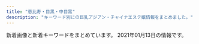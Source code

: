 ```yaml
---
title: "恵比寿・目黒・中目黒"
description: "キーワード別にの巨乳アジアン・チャイナエステ嬢情報をまとめました。"
---
```


新着画像と新着キーワードをまとめています。
2021年01月13日の情報です。

<DmmAffiliateIns />
<KeywordTable
  shops={
    [
    {
        "keywords": {
            "D": 9,
            "87": 1,
            "C": 25
        },
        "station": "JR\u76ee\u9ed2\u99c5\u6771\u53e3",
        "img_links": [
            "http://relacute.tyo.cm/images/girl-z2.jpg",
            "http://relacute.tyo.cm/images/link1.jpg",
            "http://relacute.tyo.cm/images/staff01.jpg",
            "http://relacute.tyo.cm/images/top.jpg",
            "http://relacute.tyo.cm/photos/sites/42/2017/06/18.jpg",
            "http://relacute.tyo.cm/images/top1.jpg",
            "http://relacute.tyo.cm/photos/sites/42/2016/11/staff6.jpg",
            "http://relacute.tyo.cm/images/girl-z1.jpg",
            "http://relacute.tyo.cm/photos/sites/42/2019/02/2019021216200689.jpg",
            "http://relacute.tyo.cm/images/newface1.jpg",
            "http://relacute.tyo.cm/photos/sites/42/2017/04/2.jpg",
            "http://relacute.tyo.cm/photos/sites/42/2019/02/201902121620011.jpg",
            "http://relacute.tyo.cm/images/mobile.png",
            "http://relacute.tyo.cm/images/s_news.jpg",
            "http://relacute.tyo.cm/photos/sites/42/2016/11/staff1.jpg",
            "http://relacute.tyo.cm/photos/sites/42/2017/05/16.jpg",
            "http://relacute.tyo.cm/photos/sites/42/2016/11/staff7.jpg",
            "http://relacute.tyo.cm/photos/sites/42/2017/04/411443062809353899.jpg",
            "http://relacute.tyo.cm/photos/sites/42/2016/11/5.jpg"
        ],
        "name": "RelaCute \u30ea\u30e9\u30ad\u30e5\u30fc\u30c8",
        "url": "http://relacute.tyo.cm/"
    },
    {
        "keywords": {
            "D": 5,
            "88": 1,
            "85": 1,
            "C": 1,
            "87": 4
        },
        "url": "http://nakamegurofun.com/",
        "station": "\u4e2d\u76ee\u9ed2\u99c5\u897f\u53e3",
        "name": "Flower \uff5e\u30d5\u30e9\u30ef\u30fc\uff5e",
        "img_links": [
            "http://nakamegurofun.com/files/008-030964.jpg",
            "http://nakamegurofun.com/files/0080964.jpg",
            "http://nakamegurofun.com/images/s2.jpg",
            "http://nakamegurofun.com/files/002fa9d.jpg",
            "http://nakamegurofun.com/images/infotiao1.jpg",
            "http://nakamegurofun.com/images/shop/shop03.jpg",
            "http://nakamegurofun.com/files/008fa9d.jpg",
            "http://nakamegurofun.com/images/zi_massage.png",
            "http://nakamegurofun.com/files/003-030964.jpg",
            "http://nakamegurofun.com/files/003fa9d.jpg",
            "http://nakamegurofun.com/images/main_top.png",
            "http://nakamegurofun.com/images/s4.jpg",
            "http://nakamegurofun.com/files/0074f22.jpg",
            "http://nakamegurofun.com/files/0054f22.jpg",
            "http://nakamegurofun.com/files/007-030964.jpg",
            "http://nakamegurofun.com/files/0064f22.jpg",
            "http://nakamegurofun.com/files/007fa9d.jpg",
            "http://nakamegurofun.com/images/zi_staff.png",
            "http://nakamegurofun.com/files/0060964.jpg",
            "http://nakamegurofun.com/images/shop/shop01.jpg",
            "http://nakamegurofun.com/files/0050964.jpg",
            "http://nakamegurofun.com/images/tel.png",
            "http://nakamegurofun.com/images/shop/shop04.jpg",
            "http://nakamegurofun.com/files/007-020964.jpg",
            "http://nakamegurofun.com/files/0024f22.jpg",
            "http://nakamegurofun.com/files/006-020964.jpg",
            "http://nakamegurofun.com/files/006fa9d.jpg",
            "http://nakamegurofun.com/images/s1.jpg",
            "http://nakamegurofun.com/files/005fa9d.jpg",
            "http://nakamegurofun.com/files/0084f22.jpg",
            "http://nakamegurofun.com/images/service91a6.png",
            "http://nakamegurofun.com/files/005-020964.jpg",
            "http://nakamegurofun.com/images/s5.jpg",
            "http://nakamegurofun.com/files/002-030964.jpg",
            "http://nakamegurofun.com/files/003-020964.jpg",
            "http://nakamegurofun.com/files/002-020964.jpg",
            "http://nakamegurofun.com/images/main_bottom.png",
            "http://nakamegurofun.com/files/0034f22.jpg",
            "http://nakamegurofun.com/images/shop/shop02.jpg",
            "http://nakamegurofun.com/files/0030964.jpg",
            "http://nakamegurofun.com/files/005-030964.jpg",
            "http://nakamegurofun.com/files/0020964.jpg",
            "http://nakamegurofun.com/files/0070964.jpg",
            "http://nakamegurofun.com/files/006-030964.jpg",
            "http://nakamegurofun.com/images/s3.jpg",
            "http://nakamegurofun.com/files/008-020964.jpg",
            "http://nakamegurofun.com/images/xian.png"
        ]
    },
    {
        "name": "\u30cb\u30e3\u30fc\u30cb\u30e3\u30fc",
        "url": "http://www.ourstarts.site/",
        "img_links": [
            "http://www.ourstarts.site/templets/default/picture/timg (1).png",
            "http://www.ourstarts.site/templets/default/images/t2.jpg",
            "http://www.ourstarts.site/templets/default/picture/right.png",
            "http://www.ourstarts.site/templets/default/picture/foot_tel.png",
            "http://www.ourstarts.site/uploads/allimg/200729/1-200H9141213.jpg",
            "http://www.ourstarts.site/uploads/200729/1-200H9140Q13E.jpg",
            "http://www.ourstarts.site/uploads/180917/1-1P91G6122J28.jpg",
            "http://www.ourstarts.site/templets/default/picture/head_tell.png",
            "http://www.ourstarts.site/templets/default/picture/tel_contact.png",
            "http://www.ourstarts.site/uploads/allimg/200729/1-200H9141912.jpg",
            "http://www.ourstarts.site/uploads/allimg/200729/1-200H9141229.jpg",
            "http://www.ourstarts.site/templets/default/picture/close.png",
            "http://www.ourstarts.site/uploads/200729/1-200H9141612609.jpg",
            "http://www.ourstarts.site/uploads/200729/1-200H9140K5J4.jpg",
            "http://www.ourstarts.site/templets/default/images/t3.jpg",
            "http://www.ourstarts.site/templets/default/picture/staff.png",
            "http://www.ourstarts.site/templets/default/picture/news.png",
            "http://www.ourstarts.site/templets/default/images/t1.jpg"
        ],
        "keywords": {},
        "station": "JR\u6075\u6bd4\u5bff\u99c5\u897f\u53e3"
    },
    {
        "url": "http://www.oasis.esjoho.com/",
        "name": "\u30aa\u30a2\u30b7\u30b9",
        "img_links": [
            "http://www.oasis.esjoho.com/img/ttl_info.png",
            "http://www.oasis.esjoho.com/files/004-02.jpg",
            "http://www.oasis.esjoho.com/img/goback.jpg",
            "http://www.oasis.esjoho.com/files/005-02.jpg",
            "http://www.oasis.esjoho.com/files/001-02.jpg",
            "http://www.oasis.esjoho.com/img/pickup.jpg",
            "http://www.oasis.esjoho.com/files/002.jpg",
            "http://www.oasis.esjoho.com/img/ttl_news.png",
            "http://www.oasis.esjoho.com/files/002-02.jpg",
            "http://www.oasis.esjoho.com/img/tel.png",
            "http://www.oasis.esjoho.com/files/001.jpg",
            "http://www.oasis.esjoho.com/files/005.jpg",
            "http://www.oasis.esjoho.com/files/004.jpg",
            "http://www.oasis.esjoho.com/img/btn_blog.png",
            "http://www.oasis.esjoho.com/img/btn_side_mobile.jpg"
        ],
        "keywords": {
            "86": 2,
            "D": 6,
            "87": 4,
            "85": 2,
            "C": 14
        },
        "station": "\u897f\u5c0f\u5c71\u99c5"
    },
    {
        "name": "\u30d0\u30d9\u30eb",
        "url": "http://meguro-babel.com/",
        "station": "JR\u76ee\u9ed2\u99c5\u6771\u53e3",
        "keywords": {},
        "img_links": [
            "http://meguro-babel.com/girl/19.jpg",
            "http://meguro-babel.com/girl/21.jpg",
            "http://meguro-babel.com/topics/img/146-1.jpg",
            "http://meguro-babel.com/images/room/photo02.jpg",
            "http://meguro-babel.com/girl/24.jpg",
            "http://meguro-babel.com/girl/9.jpg",
            "http://meguro-babel.com/topics/img/142-1.jpg",
            "http://meguro-babel.com/girl/7.jpg",
            "http://meguro-babel.com/girl/8.jpg",
            "http://meguro-babel.com/girl/15.jpg",
            "http://meguro-babel.com/girl/4.jpg",
            "http://meguro-babel.com/girl/5.jpg",
            "http://meguro-babel.com/images/img_1.jpg",
            "http://meguro-babel.com/images/room/photo01.jpg",
            "http://meguro-babel.com/girl/11.jpg",
            "http://meguro-babel.com/images/room/photo03.jpg",
            "http://meguro-babel.com/girl/1.jpg",
            "http://meguro-babel.com/topics/img/150-1.jpg",
            "http://meguro-babel.com/girl/10.jpg",
            "http://meguro-babel.com/girl/3.jpg",
            "http://meguro-babel.com/images/room/photo04.jpg",
            "http://meguro-babel.com/images/topimg4.jpg",
            "http://meguro-babel.com/girl/6.jpg",
            "http://meguro-babel.com/topics/img/145-1.jpg",
            "http://meguro-babel.com/topics/img/129-1.jpg",
            "http://meguro-babel.com/images/qr.jpg",
            "http://meguro-babel.com/topics/img/149-1.jpg"
        ]
    },
    {
        "keywords": {},
        "url": "http://kintsuki.este88.com/",
        "img_links": [
            "http://kintsuki.este88.com/gals/momo1.jpg",
            "http://kintsuki.este88.com/gals/kixyoko1.jpg",
            "http://kintsuki.este88.com/images/r01.jpg",
            "http://kintsuki.este88.com/gals/koyuki1.jpg",
            "http://kintsuki.este88.com/images/r02.jpg",
            "http://kintsuki.este88.com/gals/mika1.jpg",
            "http://kintsuki.este88.com/gals/kaori1.jpg",
            "http://kintsuki.este88.com/images/ph1.jpg",
            "http://kintsuki.este88.com/gals/rina1.jpg",
            "http://kintsuki.este88.com/images/r04.jpg",
            "http://kintsuki.este88.com/gals/yuyu1.jpg",
            "http://kintsuki.este88.com/gals/kana1.jpg",
            "http://kintsuki.este88.com/gals/rei1.jpg"
        ],
        "station": "JR\u76ee\u9ed2\u99c5\u6771\u53e3",
        "name": "\u91d1\u306e\u6708"
    },
    {
        "url": "http://onlyone.tyo.cm/",
        "img_links": [
            "http://onlyone.tyo.cm/photos/sites/5/2019/01/2019013017371133.jpg",
            "http://onlyone.tyo.cm/images/acc1.jpg",
            "http://onlyone.tyo.cm/images/room1.jpg",
            "http://onlyone.tyo.cm/photos/sites/5/2020/07/2020070215334437.jpg",
            "http://onlyone.tyo.cm/images/room2.jpg",
            "http://onlyone.tyo.cm/photos/sites/5/2020/09/2020092510523998.jpg",
            "http://onlyone.tyo.cm/photos/sites/5/2019/08/2019082610481667.jpg",
            "http://onlyone.tyo.cm/photos/sites/5/2019/02/2019022310334774.jpg",
            "http://onlyone.tyo.cm/photos/sites/5/2019/11/2019110105153240.jpg",
            "http://onlyone.tyo.cm/images/top.png",
            "http://onlyone.tyo.cm/photos/sites/5/2020/09/2020090210405221.jpg",
            "http://onlyone.tyo.cm/photos/sites/5/2020/07/2020070217061815.jpg",
            "http://onlyone.tyo.cm/photos/sites/5/2020/01/2020011412572423.jpg",
            "http://onlyone.tyo.cm/photos/sites/5/2018/07/2018071709241386.jpg",
            "http://onlyone.tyo.cm/photos/sites/5/2020/02/2020022610121615.jpg",
            "http://onlyone.tyo.cm/images/new.jpg",
            "http://onlyone.tyo.cm/photos/sites/5/2019/11/2019110105152849.jpg",
            "http://onlyone.tyo.cm/photos/sites/5/2019/02/2019022310345266.jpg",
            "http://onlyone.tyo.cm/photos/sites/5/2018/03/2018031607430562.jpg",
            "http://onlyone.tyo.cm/photos/sites/5/2019/05/2019050915292562.jpg",
            "http://onlyone.tyo.cm/photos/sites/5/2020/01/2020011413500417.jpg",
            "http://onlyone.tyo.cm/photos/sites/5/2018/10/201810181432433.jpg",
            "http://onlyone.tyo.cm/photos/sites/5/2019/05/2019052911352557.jpg",
            "http://onlyone.tyo.cm/photos/sites/5/2020/09/2020092510523723.jpg",
            "http://onlyone.tyo.cm/images/room3.jpg",
            "http://onlyone.tyo.cm/photos/sites/5/2019/03/2019030418403098.jpg",
            "http://onlyone.tyo.cm/photos/sites/5/2018/11/2018112110301745.jpg",
            "http://onlyone.tyo.cm/photos/sites/5/2018/11/2018110713255310.jpg",
            "http://onlyone.tyo.cm/photos/sites/5/2018/09/2018092710191274.jpg",
            "http://onlyone.tyo.cm/images/acc4.jpg",
            "http://onlyone.tyo.cm/images/line.jpg",
            "http://onlyone.tyo.cm/photos/sites/5/2019/06/2019060510472559.jpg",
            "http://onlyone.tyo.cm/images/acc3.jpg",
            "http://onlyone.tyo.cm/photos/sites/5/2019/12/2019120510353312.jpg",
            "http://onlyone.tyo.cm/photos/sites/5/2019/07/2019071716092046.jpg",
            "http://onlyone.tyo.cm/photos/sites/5/2017/11/2017112708111797.jpg",
            "http://onlyone.tyo.cm/photos/sites/5/2019/07/2019070616424775.jpg",
            "http://onlyone.tyo.cm/photos/sites/5/2020/09/2020092510524025.jpg",
            "http://onlyone.tyo.cm/photos/sites/5/2020/09/2020092218541894.jpg",
            "http://onlyone.tyo.cm/photos/sites/5/2020/01/2020011413501066.jpg",
            "http://onlyone.tyo.cm/photos/sites/5/2018/06/2018062904050630.jpg",
            "http://onlyone.tyo.cm/photos/sites/5/2019/01/2019013017372064.jpg",
            "http://onlyone.tyo.cm/photos/sites/5/2019/12/2019121715483135.jpg",
            "http://onlyone.tyo.cm/images/room4.jpg",
            "http://onlyone.tyo.cm/photos/sites/5/2018/08/2018082407542866.jpg",
            "http://onlyone.tyo.cm/photos/sites/5/2019/08/2019080815010066.jpg",
            "http://onlyone.tyo.cm/photos/sites/5/2019/07/2019070711031982.jpg",
            "http://onlyone.tyo.cm/images/s_link.png",
            "http://onlyone.tyo.cm/photos/sites/5/2020/03/2020031716151746.jpg",
            "http://onlyone.tyo.cm/photos/sites/5/2019/11/2019112117013754.jpg",
            "http://onlyone.tyo.cm/photos/sites/5/2018/08/2018080308152252.jpg",
            "http://onlyone.tyo.cm/photos/sites/5/2019/01/2019011814353078.jpg",
            "http://onlyone.tyo.cm/photos/sites/5/2020/05/2020051419324761.jpg",
            "http://onlyone.tyo.cm/photos/sites/5/2019/06/2019060510384975.jpg",
            "http://onlyone.tyo.cm/photos/sites/5/2019/07/201907171609201.jpg",
            "http://onlyone.tyo.cm/photos/sites/5/2020/06/2020060815500896.jpg",
            "http://onlyone.tyo.cm/images/s_staff.png",
            "http://onlyone.tyo.cm/images/acc2.jpg",
            "http://onlyone.tyo.cm/photos/sites/5/2020/09/2020092617301564.jpg"
        ],
        "name": "OnlyOne",
        "keywords": {
            "87": 7,
            "C": 4,
            "86": 13,
            "88": 2,
            "E": 2,
            "84": 1,
            "83": 2,
            "F": 1,
            "D": 26,
            "85": 8
        },
        "station": "JR\u76ee\u9ed2\u99c5\u897f\u53e3"
    },
    {
        "station": "\u4e2d\u76ee\u9ed2\u99c5\u5357\u6539\u672d\u897f\u53e3",
        "img_links": [
            "http://kaizokusen.jpn.mn/photos/sites/31/2020/06/2020061302013959.jpg",
            "http://kaizokusen.jpn.mn/images/news_bj1.jpg",
            "http://kaizokusen.jpn.mn/photos/sites/31/2019/12/2019122806012497.jpg",
            "http://kaizokusen.jpn.mn/photos/sites/31/2020/03/2020030801205388.jpg",
            "http://kaizokusen.jpn.mn/images/s_news.jpg",
            "http://kaizokusen.jpn.mn/photos/sites/31/2020/11/2020112103070699.jpg",
            "http://kaizokusen.jpn.mn/photos/sites/31/2019/06/2019061406003081.jpg",
            "http://kaizokusen.jpn.mn/photos/sites/31/2019/03/2019032710574970.jpg",
            "http://kaizokusen.jpn.mn/photos/sites/31/2019/01/201901130238317.jpg",
            "http://kaizokusen.jpn.mn/photos/sites/31/2020/02/202002070127147.jpg",
            "http://kaizokusen.jpn.mn/photos/sites/31/2019/06/2019061406003197.jpg",
            "http://kaizokusen.jpn.mn/photos/sites/31/2020/02/2020022107354732.jpg",
            "http://kaizokusen.jpn.mn/photos/sites/31/2020/05/2020051510144982.jpg",
            "http://kaizokusen.jpn.mn/images/news03.jpg",
            "http://kaizokusen.jpn.mn/images/headline.jpg",
            "http://kaizokusen.jpn.mn/photos/sites/31/2018/12/2018121710580889.jpg",
            "http://kaizokusen.jpn.mn/photos/sites/31/2019/03/2019032601332117.jpg",
            "http://kaizokusen.jpn.mn/photos/sites/31/2020/01/2020010602051995.jpg",
            "http://kaizokusen.jpn.mn/photos/sites/31/2019/06/2019060402255852.jpg",
            "http://kaizokusen.jpn.mn/photos/sites/31/2019/05/2019051702252726.jpg",
            "http://kaizokusen.jpn.mn/photos/sites/31/2020/06/2020062208015349.jpg",
            "http://kaizokusen.jpn.mn/images/s_link.png",
            "http://kaizokusen.jpn.mn/photos/sites/31/2019/11/2019111410352979.jpg",
            "http://kaizokusen.jpn.mn/photos/sites/31/2019/02/2019022801560094.jpg",
            "http://kaizokusen.jpn.mn/photos/sites/31/2020/08/2020080301195061.jpg",
            "http://kaizokusen.jpn.mn/photos/sites/31/2019/11/2019112102290816.jpg",
            "http://kaizokusen.jpn.mn/photos/sites/31/2019/06/2019060402255271.jpg",
            "http://kaizokusen.jpn.mn/images/news04.jpg",
            "http://kaizokusen.jpn.mn/photos/sites/31/2018/07/2018070912312985.jpg",
            "http://kaizokusen.jpn.mn/photos/sites/31/2019/12/201912200917482.jpg",
            "http://kaizokusen.jpn.mn/photos/sites/31/2019/01/2019012803255272.jpg",
            "http://kaizokusen.jpn.mn/images/end.png",
            "http://kaizokusen.jpn.mn/photos/sites/31/2020/06/2020061305220545.jpg",
            "http://kaizokusen.jpn.mn/photos/sites/31/2020/04/2020042207290081.jpg",
            "http://kaizokusen.jpn.mn/photos/sites/31/2020/03/2020031402334084.jpg",
            "http://kaizokusen.jpn.mn/photos/sites/31/2020/08/2020082411195272.jpg",
            "http://kaizokusen.jpn.mn/images/s_contact.jpg",
            "http://kaizokusen.jpn.mn/photos/sites/31/2020/12/2020120801390122.jpg",
            "http://kaizokusen.jpn.mn/photos/sites/31/2020/01/2020011609085443.jpg",
            "http://kaizokusen.jpn.mn/photos/sites/31/2019/02/2019021410470448.jpg",
            "http://kaizokusen.jpn.mn/photos/sites/31/2019/12/2019121904244431.jpg",
            "http://kaizokusen.jpn.mn/photos/sites/31/2018/12/2018122706404758.jpg",
            "http://kaizokusen.jpn.mn/images/top.jpg",
            "http://kaizokusen.jpn.mn/images/mobile.jpg",
            "http://kaizokusen.jpn.mn/images/s_pick.png",
            "http://kaizokusen.jpn.mn/images/s_staff.png",
            "http://kaizokusen.jpn.mn/photos/sites/31/2019/01/2019010309225534.jpg",
            "http://kaizokusen.jpn.mn/photos/sites/31/2019/11/2019111401215721.jpg",
            "http://kaizokusen.jpn.mn/photos/sites/31/2019/04/2019040301572848.jpg",
            "http://kaizokusen.jpn.mn/photos/sites/31/2019/09/2019091102140786.jpg",
            "http://kaizokusen.jpn.mn/photos/sites/31/2019/09/2019092905302643.jpg",
            "http://kaizokusen.jpn.mn/images/news_bj3.jpg",
            "http://kaizokusen.jpn.mn/photos/sites/31/2020/06/2020060409294464.jpg"
        ],
        "url": "http://kaizokusen.jpn.mn/",
        "name": "\u6d77\u8cca\u8239",
        "keywords": {
            "D": 73,
            "83": 8,
            "88": 10,
            "86": 26,
            "85": 26,
            "C": 46,
            "E": 27,
            "87": 31,
            "84": 4
        }
    },
    {
        "url": "http://hi-msg.com/tonton/",
        "name": "\u30c8\u30f3\u30c8\u30f3",
        "img_links": [
            "http://hi-msg.com/tonton/images/an_2_02.jpg",
            "http://hi-msg.com/tonton/images/qr.jpg",
            "http://hi-msg.com/tonton/images/index_01.jpg",
            "http://hi-msg.com/tonton/images/sys1.jpg",
            "http://hi-msg.com/tonton/images/an_3_01.jpg",
            "http://hi-msg.com/tonton/images/slider/slide1.png",
            "http://hi-msg.com/tonton/images/staff_images/st3.jpg",
            "http://hi-msg.com/tonton/images/an_1_01.jpg",
            "http://hi-msg.com/tonton/images/eve1.png",
            "http://hi-msg.com/tonton/images/an_5_01.jpg",
            "http://hi-msg.com/tonton/images/an_6_02.jpg",
            "http://hi-msg.com/tonton/images/an_4_02.jpg",
            "http://hi-msg.com/tonton/images/slider/slide1s.png",
            "http://hi-msg.com/tonton/images/an_6_01.jpg",
            "http://hi-msg.com/tonton/images/staff_images/st2.jpg",
            "http://hi-msg.com/tonton/images/an_2_01.jpg",
            "http://hi-msg.com/tonton/images/fbb.jpg",
            "http://hi-msg.com/tonton/images/an_4_01.jpg",
            "http://hi-msg.com/tonton/images/an_1_02.jpg",
            "http://hi-msg.com/tonton/images/slider/slide3.png",
            "http://hi-msg.com/tonton/images/slider/slide2s.png",
            "http://hi-msg.com/tonton/images/an_3_02.jpg",
            "http://hi-msg.com/tonton/images/an_5_02.jpg",
            "http://hi-msg.com/tonton/images/index-1.jpg",
            "http://hi-msg.com/tonton/images/staff_images/sl.png",
            "http://hi-msg.com/tonton/images/r3.jpg",
            "http://hi-msg.com/tonton/images/slider/slide2.png",
            "http://hi-msg.com/tonton/images/r2.jpg",
            "http://hi-msg.com/tonton/images/r1.jpg",
            "http://hi-msg.com/tonton/images/r4.jpg",
            "http://hi-msg.com/tonton/images/staff_images/st5.jpg",
            "http://hi-msg.com/tonton/images/staff_images/st1.jpg",
            "http://hi-msg.com/tonton/images/slider/slide3s.png",
            "http://hi-msg.com/tonton/images/index-2.jpg",
            "http://hi-msg.com/tonton/images/staff_images/st4.jpg"
        ],
        "station": "JR\u6075\u6bd4\u5bff\u99c5\u897f\u53e3",
        "keywords": {
            "C": 7,
            "83": 7,
            "D": 19,
            "86": 17,
            "E": 5,
            "85": 7
        }
    },
    {
        "station": "JR\u76ee\u9ed2\u99c5\u6771\u53e3",
        "keywords": {
            "D": 18,
            "C": 34
        },
        "name": "With you\u30fb\u30a6\u30a3\u30ba\u30e6\u30fc",
        "url": "http://with-you.tyo.cm",
        "img_links": [
            "http://with-you.tyo.cm/photos/sites/6/2019/11/2019112214502832.jpg",
            "http://with-you.tyo.cm/photos/sites/6/2019/11/2019110107572662.jpg",
            "http://with-you.tyo.cm/photos/sites/6/2019/11/2019112517122617.jpg",
            "http://with-you.tyo.cm/photos/sites/6/2019/12/2019121017051599.jpg",
            "http://with-you.tyo.cm/photos/sites/6/2019/11/2019111915264046.jpg",
            "http://with-you.tyo.cm/images/s_pick.jpg",
            "http://with-you.tyo.cm/photos/sites/6/2019/02/2019021816145119.jpg",
            "http://with-you.tyo.cm/photos/sites/6/2019/11/2019110806175734.jpg",
            "http://with-you.tyo.cm/photos/sites/6/2019/11/2019110806175615.jpg",
            "http://with-you.tyo.cm/photos/sites/6/2019/12/2019121914290210.jpg",
            "http://with-you.tyo.cm/images/s_link.jpg",
            "http://with-you.tyo.cm/photos/sites/6/2019/11/2019110107573374.jpg",
            "http://with-you.tyo.cm/images/s_news.jpg",
            "http://with-you.tyo.cm/photos/sites/6/2019/02/2019021818404723.jpg",
            "http://with-you.tyo.cm/images/s_staff.jpg",
            "http://with-you.tyo.cm/photos/sites/6/2019/11/2019112916080552.jpg",
            "http://with-you.tyo.cm/photos/sites/6/2019/11/2019110108002447.jpg",
            "http://with-you.tyo.cm/photos/sites/6/2020/09/2020092511214697.jpg",
            "http://with-you.tyo.cm/photos/sites/6/2019/11/2019110108001772.jpg",
            "http://with-you.tyo.cm/photos/sites/6/2019/12/2019121914290846.jpg",
            "http://with-you.tyo.cm/photos/sites/6/2019/10/2019102716505124.jpg",
            "http://with-you.tyo.cm/photos/sites/6/2019/11/2019110606012817.jpg",
            "http://with-you.tyo.cm/photos/sites/6/2019/11/2019112517121980.jpg",
            "http://with-you.tyo.cm/photos/sites/6/2019/12/2019121017051597.jpg",
            "http://with-you.tyo.cm/photos/sites/6/2020/03/2020032714542799.jpg",
            "http://with-you.tyo.cm/photos/sites/6/2019/11/2019112214503286.jpg",
            "http://with-you.tyo.cm/photos/sites/6/2020/06/2020061515324852.jpg",
            "http://with-you.tyo.cm/photos/sites/6/2019/10/2019102716505281.jpg",
            "http://with-you.tyo.cm/photos/sites/6/2019/03/2019030615474648.jpg",
            "http://with-you.tyo.cm/photos/sites/6/2019/06/2019060510455732.jpg",
            "http://with-you.tyo.cm/photos/sites/6/2019/11/2019111915264240.jpg",
            "http://with-you.tyo.cm/photos/sites/6/2019/02/2019021818395644.jpg",
            "http://with-you.tyo.cm/images/top.png",
            "http://with-you.tyo.cm/images/s_recuit.jpg",
            "http://with-you.tyo.cm/photos/sites/6/2019/02/2019021816155116.jpg",
            "http://with-you.tyo.cm/photos/sites/6/2020/06/2020061515330329.jpg",
            "http://with-you.tyo.cm/photos/sites/6/2020/03/2020032714573892.jpg",
            "http://with-you.tyo.cm/photos/sites/6/2019/11/2019112916075813.jpg",
            "http://with-you.tyo.cm/photos/sites/6/2019/11/2019112916075124.jpg"
        ]
    },
    {
        "station": "\u4e2d\u76ee\u9ed2\u99c5\u897f\u53e3",
        "img_links": [
            "http://fiji-resort.ests.jp/images/s_topics.png",
            "http://fiji-resort.ests.jp/photos/sites/30/2018/09/2018091301234543.jpg",
            "http://fiji-resort.ests.jp/photos/sites/30/2018/06/2018061511340989.jpg",
            "http://fiji-resort.ests.jp/images/access01.jpg",
            "http://fiji-resort.ests.jp/photos/sites/30/2019/11/2019110909384037.jpg",
            "http://fiji-resort.ests.jp/photos/sites/30/2019/03/2019033011081995.jpg",
            "http://fiji-resort.ests.jp/images/access03.jpg",
            "http://fiji-resort.ests.jp/images/access04.jpg",
            "http://fiji-resort.ests.jp/images/access05.jpg",
            "http://fiji-resort.ests.jp/photos/sites/30/2018/11/2018110510493422.jpg",
            "http://fiji-resort.ests.jp/images/end.png",
            "http://fiji-resort.ests.jp/photos/sites/30/2019/12/2019121110440091.jpg",
            "http://fiji-resort.ests.jp/photos/sites/30/2019/05/2019050215480157.jpg",
            "http://fiji-resort.ests.jp/images/s_staff.png",
            "http://fiji-resort.ests.jp/photos/sites/30/2019/09/2019092914334514.jpg",
            "http://fiji-resort.ests.jp/photos/sites/30/2018/09/2018091916161390.jpg",
            "http://fiji-resort.ests.jp/images/topics_bj3.png",
            "http://fiji-resort.ests.jp/photos/sites/30/2019/04/2019042017525677.jpg",
            "http://fiji-resort.ests.jp/images/mobile.png",
            "http://fiji-resort.ests.jp/images/line.png",
            "http://fiji-resort.ests.jp/photos/sites/30/2019/03/2019033011105316.jpg",
            "http://fiji-resort.ests.jp/images/access06.jpg",
            "http://fiji-resort.ests.jp/images/s_link.png",
            "http://fiji-resort.ests.jp/photos/sites/30/2019/03/2019031518525662.jpg",
            "http://fiji-resort.ests.jp/images/access02.jpg",
            "http://fiji-resort.ests.jp/photos/sites/30/2019/05/2019050215480138.jpg",
            "http://fiji-resort.ests.jp/photos/sites/30/2019/05/2019050215480292.jpg",
            "http://fiji-resort.ests.jp/photos/sites/30/2019/06/2019060610451514.jpg",
            "http://fiji-resort.ests.jp/photos/sites/30/2019/06/2019061411123068.jpg",
            "http://fiji-resort.ests.jp/photos/sites/30/2018/11/2018110510493920.jpg",
            "http://fiji-resort.ests.jp/images/top.png",
            "http://fiji-resort.ests.jp/photos/sites/30/2020/02/2020022116402274.jpg"
        ],
        "name": "\u30d5\u30a3\u30b8\u30fc\u30ea\u30be\u30fc\u30c8",
        "url": "http://fiji-resort.ests.jp/",
        "keywords": {
            "E": 57,
            "89": 18,
            "82": 18,
            "87": 78,
            "83": 39,
            "86": 60,
            "D": 141,
            "85": 123,
            "C": 138
        }
    },
    {
        "station": "JR\u6075\u6bd4\u5bff\u99c5\u897f\u53e3",
        "name": "\u7f8e\u9b54\u5973",
        "keywords": {
            "E": 12,
            "85": 14,
            "C": 14,
            "86": 12,
            "88": 12,
            "87": 13,
            "D": 25
        },
        "img_links": [
            "http://bimajo-massage.work/img/st7.jpg",
            "http://bimajo-massage.work/sp/img/st1.jpg",
            "http://bimajo-massage.work/sp/img/acc1.jpg",
            "http://bimajo-massage.work/img/mo.png",
            "http://bimajo-massage.work/sp/img/t-o.jpg",
            "http://bimajo-massage.work/sp/img/tel.jpg",
            "http://bimajo-massage.work/sp/img/t-a.jpg",
            "http://bimajo-massage.work/sp/img/add.jpg",
            "http://bimajo-massage.work/sp/img/pic.jpg",
            "http://bimajo-massage.work/sp/img/cam.jpg",
            "http://bimajo-massage.work/img/sta1.jpg",
            "http://bimajo-massage.work/img/st6.jpg",
            "http://bimajo-massage.work/img/xmas.png",
            "http://bimajo-massage.work/img/body-.png",
            "http://bimajo-massage.work/img/st5.jpg",
            "http://bimajo-massage.work/img/bottom.png",
            "http://bimajo-massage.work/sp/img/acc2.jpg",
            "http://bimajo-massage.work/sp/img/t-t.jpg",
            "http://bimajo-massage.work/sp/img/st5.jpg",
            "http://bimajo-massage.work/sp/img/st6.jpg",
            "http://bimajo-massage.work/sp/img/p-6.jpg",
            "http://bimajo-massage.work/img/sta6.jpg",
            "http://bimajo-massage.work/img/sta5.jpg",
            "http://bimajo-massage.work/sp/img/p-7.jpg",
            "http://bimajo-massage.work/img/st8.jpg",
            "http://bimajo-massage.work/sp/img/p-8.jpg",
            "http://bimajo-massage.work/img/sta7.jpg",
            "http://bimajo-massage.work/sp/img/botton.jpg",
            "http://bimajo-massage.work/sp/img/t-r.jpg",
            "http://bimajo-massage.work/img/sta8.jpg",
            "http://bimajo-massage.work/sp/img/tit.jpg",
            "http://bimajo-massage.work/sp/img/st8.jpg",
            "http://bimajo-massage.work/sp/img/pc.jpg",
            "http://bimajo-massage.work/img/pic.png",
            "http://bimajo-massage.work/sp/img/info.jpg",
            "http://bimajo-massage.work/img/st1.jpg",
            "http://bimajo-massage.work/sp/img/time.jpg",
            "http://bimajo-massage.work/sp/img/sys.jpg",
            "http://bimajo-massage.work/img/acc1.jpg",
            "http://bimajo-massage.work/sp/img/t-s.jpg",
            "http://bimajo-massage.work/img/acc2.jpg",
            "http://bimajo-massage.work/sp/img/st7.jpg"
        ],
        "url": "http://bimajo-massage.work/"
    },
    {
        "img_links": [
            "http://angel.jpn.cm/photos/sites/3/2018/09/2018091001155585.jpg",
            "http://angel.jpn.cm/photos/sites/3/2016/08/staff25a.jpg",
            "http://angel.jpn.cm/images/s_mobile.png",
            "http://angel.jpn.cm/photos/sites/3/2016/08/staff37.jpg",
            "http://angel.jpn.cm/photos/sites/3/2017/03/2.jpg",
            "http://angel.jpn.cm/photos/sites/3/2018/06/2018061601280885.jpg",
            "http://angel.jpn.cm/photos/sites/3/2016/08/staff23a.jpg",
            "http://angel.jpn.cm/photos/sites/3/2016/08/staff29.jpg",
            "http://angel.jpn.cm/photos/sites/3/2016/08/staff7.jpg",
            "http://angel.jpn.cm/photos/sites/3/2016/10/staff01.jpg",
            "http://angel.jpn.cm/photos/sites/3/2016/08/staff24a.jpg",
            "http://angel.jpn.cm/photos/sites/3/2016/08/staff37a.jpg",
            "http://angel.jpn.cm/images/nbj3.jpg",
            "http://angel.jpn.cm/images/room4.jpg",
            "http://angel.jpn.cm/photos/sites/3/2016/08/staff38.jpg",
            "http://angel.jpn.cm/images/girl-z2.jpg",
            "http://angel.jpn.cm/photos/sites/3/2019/07/2019071213431954.jpg",
            "http://angel.jpn.cm/photos/sites/3/2016/09/72670992207769698.jpg",
            "http://angel.jpn.cm/photos/sites/3/2016/08/staff23.jpg",
            "http://angel.jpn.cm/images/room7.jpg",
            "http://angel.jpn.cm/photos/sites/3/2017/05/8.jpg",
            "http://angel.jpn.cm/photos/sites/3/2019/12/2019122718552430.jpg",
            "http://angel.jpn.cm/images/room6.jpg",
            "http://angel.jpn.cm/photos/sites/3/2016/08/staff35.jpg",
            "http://angel.jpn.cm/photos/sites/3/2016/08/staff4.jpg",
            "http://angel.jpn.cm/photos/sites/3/2016/08/staff4a.jpg",
            "http://angel.jpn.cm/photos/sites/3/2016/08/staff22a.jpg",
            "http://angel.jpn.cm/photos/sites/3/2017/11/2017112010234266.jpg",
            "http://angel.jpn.cm/photos/sites/3/2020/09/2020092511154515.jpg",
            "http://angel.jpn.cm/photos/sites/3/2016/08/staff36g.jpg",
            "http://angel.jpn.cm/images/info.jpg",
            "http://cdn.dino-es.com/images/logo/150x40DinoEs.png",
            "http://angel.jpn.cm/photos/sites/3/2016/08/staff25.jpg",
            "http://angel.jpn.cm/photos/sites/3/2019/07/2019071016030711.jpg",
            "http://angel.jpn.cm/images/s_news.png",
            "http://angel.jpn.cm/photos/sites/3/2016/08/staff21.jpg",
            "http://angel.jpn.cm/photos/sites/3/2016/08/staff8.jpg",
            "http://angel.jpn.cm/images/mobile.jpg",
            "http://angel.jpn.cm/photos/sites/3/2019/11/201911181407260.jpg",
            "http://angel.jpn.cm/photos/sites/3/2016/08/staff39.jpg",
            "http://angel.jpn.cm/photos/sites/3/2018/11/201811011331167.jpg",
            "http://angel.jpn.cm/photos/sites/3/2016/08/staff22.jpg",
            "http://angel.jpn.cm/photos/sites/3/2017/12/201712270537317.jpg",
            "http://angel.jpn.cm/photos/sites/3/2017/01/1.jpg",
            "http://angel.jpn.cm/photos/sites/3/2017/12/2017122705371661.jpg",
            "http://angel.jpn.cm/photos/sites/3/2016/08/staff36h.jpg",
            "http://angel.jpn.cm/photos/sites/3/2016/08/staff29a.jpg",
            "http://angel.jpn.cm/photos/sites/3/2016/10/staff41.jpg",
            "http://angel.jpn.cm/photos/sites/3/2019/06/2019060510404179.jpg",
            "http://angel.jpn.cm/photos/sites/3/2017/04/1.jpg",
            "http://angel.jpn.cm/photos/sites/3/2016/08/staff14.jpg",
            "http://angel.jpn.cm/photos/sites/3/2016/08/staff7a.jpg",
            "http://angel.jpn.cm/photos/sites/3/2016/08/staff24.jpg",
            "http://angel.jpn.cm/images/room2.jpg",
            "http://angel.jpn.cm/photos/sites/3/2019/12/2019122718552333.jpg",
            "http://angel.jpn.cm/photos/sites/3/2018/06/2018062105525655.jpg",
            "http://angel.jpn.cm/photos/sites/3/2016/08/staff8a.jpg",
            "http://angel.jpn.cm/photos/sites/3/2016/08/staff28a.jpg",
            "http://angel.jpn.cm/photos/sites/3/2018/06/2018061505064251.jpg",
            "http://angel.jpn.cm/photos/sites/3/2016/08/staff5.jpg",
            "http://angel.jpn.cm/photos/sites/3/2018/06/2018061505064271.jpg",
            "http://angel.jpn.cm/photos/sites/3/2017/11/201711280608539.jpg",
            "http://angel.jpn.cm/images/s_pick.png",
            "http://angel.jpn.cm/photos/sites/3/2016/08/staff28.jpg",
            "http://angel.jpn.cm/photos/sites/3/2016/09/staff40a.jpg",
            "http://angel.jpn.cm/images/top01.jpg",
            "http://angel.jpn.cm/images/room5.jpg",
            "http://angel.jpn.cm/images/top02.jpg",
            "http://angel.jpn.cm/images/room1.jpg",
            "http://angel.jpn.cm/images/s_link.png",
            "http://angel.jpn.cm/photos/sites/3/2020/06/2020061515170635.jpg",
            "http://angel.jpn.cm/photos/sites/3/2019/06/201906051042276.jpg",
            "http://angel.jpn.cm/photos/sites/3/2019/10/2019100910242499.jpg",
            "http://angel.jpn.cm/images/room3.jpg",
            "http://angel.jpn.cm/images/girl-z1.jpg",
            "http://angel.jpn.cm/photos/sites/3/2019/11/2019111814073465.jpg",
            "http://angel.jpn.cm/photos/sites/3/2016/09/staff40.jpg",
            "http://angel.jpn.cm/images/s_staff.png",
            "http://angel.jpn.cm/photos/sites/3/2016/08/staff3.jpg",
            "http://angel.jpn.cm/photos/sites/3/2016/08/staff11.jpg",
            "http://angel.jpn.cm/photos/sites/3/2019/12/2019122718552413.jpg",
            "http://angel.jpn.cm/photos/sites/3/2016/08/staff2.jpg"
        ],
        "keywords": {
            "84": 2,
            "87": 2,
            "85": 7,
            "89": 3,
            "D": 26,
            "86": 7,
            "88": 1,
            "C": 41,
            "E": 3,
            "F": 1,
            "90": 1
        },
        "station": "JR\u76ee\u9ed2\u99c5\u6771\u53e3",
        "url": "http://angel.jpn.cm/",
        "name": "Angel-\u30a8\u30f3\u30b8\u30a7\u30eb-"
    },
    {
        "keywords": {
            "85": 14,
            "D": 35,
            "84": 7,
            "86": 14,
            "89": 7,
            "E": 7
        },
        "station": "JR\u6075\u6bd4\u5bff\u99c5\u897f\u53e3",
        "url": "https://fuwatenshi.tyo.cm/",
        "img_links": [
            "https://fuwatenshi.tyo.cm/photos/sites/71/2020/12/2020120109030359.jpg",
            "https://fuwatenshi.tyo.cm/photos/sites/71/2020/12/2020120805180429.jpg",
            "https://fuwatenshi.tyo.cm/photos/sites/71/2021/01/2021010907195524.jpg",
            "https://fuwatenshi.tyo.cm/images/service3.jpg",
            "https://fuwatenshi.tyo.cm/images/s_service.png",
            "https://fuwatenshi.tyo.cm/images/room1.jpg",
            "https://fuwatenshi.tyo.cm/images/s_staff.png",
            "https://fuwatenshi.tyo.cm/images/s_news.jpg",
            "https://fuwatenshi.tyo.cm/photos/sites/71/2020/12/2020120109025939.jpg",
            "https://fuwatenshi.tyo.cm/images/top.jpg",
            "https://fuwatenshi.tyo.cm/images/room3.jpg",
            "https://fuwatenshi.tyo.cm/photos/sites/71/2021/01/2021010907290646.jpg",
            "https://fuwatenshi.tyo.cm/images/service1.jpg",
            "https://fuwatenshi.tyo.cm/images/service4.jpg",
            "https://fuwatenshi.tyo.cm/images/room2.jpg",
            "https://fuwatenshi.tyo.cm/images/room4.jpg",
            "https://fuwatenshi.tyo.cm/photos/sites/71/2021/01/2021011009194573.jpg",
            "https://fuwatenshi.tyo.cm/images/service2.jpg",
            "https://fuwatenshi.tyo.cm/photos/sites/71/2020/11/2020112701383631.jpg",
            "https://fuwatenshi.tyo.cm/photos/sites/71/2020/12/202012010903004.jpg",
            "https://fuwatenshi.tyo.cm/photos/sites/71/2020/11/2020111008511286.jpg",
            "https://fuwatenshi.tyo.cm/images/info.jpg",
            "https://fuwatenshi.tyo.cm/images/mobile.jpg",
            "https://fuwatenshi.tyo.cm/images/room6.jpg",
            "https://fuwatenshi.tyo.cm/photos/sites/71/2020/11/2020111008511341.jpg",
            "https://fuwatenshi.tyo.cm/photos/sites/71/2020/12/2020120109025928.jpg",
            "https://fuwatenshi.tyo.cm/images/s_pick.jpg"
        ],
        "name": "\u3075\u308f\u3075\u308f\u5929\u4f7f"
    },
    {
        "keywords": {
            "E": 3,
            "F": 1,
            "93": 1,
            "G": 1,
            "86": 10,
            "85": 8,
            "89": 1,
            "82": 2,
            "C": 7,
            "83": 7,
            "D": 21,
            "87": 4
        },
        "url": "http://victoria.tyo.cm/",
        "img_links": [
            "http://victoria.tyo.cm/images/mobile.jpg",
            "http://victoria.tyo.cm/photos/sites/13/2018/12/2018122701570616.jpg",
            "http://victoria.tyo.cm/photos/sites/13/2020/01/2020012005552181.jpg",
            "https://www.a-side.com/ad/koko/include/banner/koko_125x125.png",
            "http://victoria.tyo.cm/photos/sites/13/2018/12/2018121502493879.jpg",
            "http://victoria.tyo.cm/photos/sites/13/2019/12/2019120904521188.jpg",
            "http://victoria.tyo.cm/images/news.jpg",
            "http://victoria.tyo.cm/photos/sites/13/2019/02/2019021407162693.jpg",
            "http://victoria.tyo.cm/images/room4.jpg",
            "http://victoria.tyo.cm/photos/sites/13/2019/12/2019120406433710.jpg",
            "http://victoria.tyo.cm/photos/sites/13/2020/01/2020011104241542.jpg",
            "http://victoria.tyo.cm/photos/sites/13/2019/01/2019010506293526.jpg",
            "http://victoria.tyo.cm/photos/sites/13/2019/10/2019100904083557.jpg",
            "http://victoria.tyo.cm/photos/sites/13/2019/01/2019012509534353.jpg",
            "http://victoria.tyo.cm/photos/sites/13/2019/07/2019070206503156.jpg",
            "http://victoria.tyo.cm/photos/sites/13/2019/01/2019012509505197.jpg",
            "http://victoria.tyo.cm/photos/sites/13/2020/01/2020012005552622.jpg",
            "http://victoria.tyo.cm/images/room2.jpg",
            "http://victoria.tyo.cm/photos/sites/13/2019/12/2019120904521737.jpg",
            "http://victoria.tyo.cm/images/room3.jpg",
            "http://victoria.tyo.cm/photos/sites/13/2018/12/2018122904422525.jpg",
            "http://victoria.tyo.cm/photos/sites/13/2019/10/2019101403232834.jpg",
            "http://victoria.tyo.cm/photos/sites/13/2018/12/2018122701570643.jpg",
            "http://victoria.tyo.cm/photos/sites/13/2018/12/2018121502493847.jpg",
            "http://victoria.tyo.cm/photos/sites/13/2020/02/202002030340133.jpg",
            "http://victoria.tyo.cm/photos/sites/13/2019/06/2019061005275095.jpg",
            "http://victoria.tyo.cm/photos/sites/13/2019/05/201905100639429.jpg",
            "http://victoria.tyo.cm/photos/sites/13/2020/01/2020011205500461.jpg",
            "http://victoria.tyo.cm/photos/sites/13/2019/02/2019021206543056.jpg",
            "http://victoria.tyo.cm/photos/sites/13/2019/01/2019012108071242.jpg",
            "http://victoria.tyo.cm/photos/sites/13/2019/01/2019011103510521.jpg",
            "http://victoria.tyo.cm/photos/sites/13/2018/12/2018121502493953.jpg",
            "http://victoria.tyo.cm/photos/sites/13/2020/10/2020100803550565.jpg",
            "http://victoria.tyo.cm/images/s_staff.png",
            "http://victoria.tyo.cm/photos/sites/13/2019/02/2019022703022355.jpg",
            "http://victoria.tyo.cm/photos/sites/13/2019/01/2019010506292922.jpg",
            "http://victoria.tyo.cm/photos/sites/13/2018/12/2018121502493814.jpg",
            "http://victoria.tyo.cm/images/room1.jpg",
            "http://victoria.tyo.cm/photos/sites/13/2018/12/2018122904411765.jpg",
            "http://victoria.tyo.cm/photos/sites/13/2019/10/2019100904082968.jpg",
            "http://victoria.tyo.cm/photos/sites/13/2020/02/2020020104570910.jpg",
            "http://victoria.tyo.cm/images/pick.jpg",
            "http://victoria.tyo.cm/photos/sites/13/2019/04/2019040304024424.jpg",
            "http://victoria.tyo.cm/photos/sites/13/2019/12/2019120106181894.jpg",
            "http://victoria.tyo.cm/photos/sites/13/2019/08/2019080607062415.jpg",
            "http://victoria.tyo.cm/photos/sites/13/2020/02/2020021307433041.jpg",
            "http://victoria.tyo.cm/photos/sites/13/2020/03/2020031904101259.jpg",
            "http://victoria.tyo.cm/images/top.jpg",
            "http://victoria.tyo.cm/photos/sites/13/2019/04/2019041807165826.jpg",
            "http://victoria.tyo.cm/images/face.jpg"
        ],
        "name": "Victoria\u30fb\u30d3\u30af\u30c8\u30ea\u30a2",
        "station": "JR\u76ee\u9ed2\u99c5\u6771\u53e3"
    }
]
}
/>
<DmmAffiliateScript />
